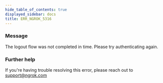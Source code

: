 ```yaml
---
hide_table_of_contents: true
displayed_sidebar: docs
title: ERR_NGROK_5316
---
```


### Message

The logout flow was not completed in time. Please try authenticating again.

<ErrorDetails />

### Further help

If you're having trouble resolving this error, please reach out to [support@ngrok.com](mailto:support@ngrok.com?subject=Help%20with%20ERR_NGROK_5316)
